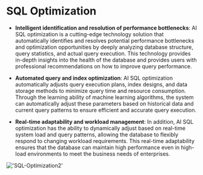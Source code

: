 # SQL Optimization

- **Intelligent identification and resolution of performance bottlenecks**: AI SQL optimization is a cutting-edge technology solution that automatically identifies and resolves potential performance bottlenecks and optimization opportunities by deeply analyzing database structure, query statistics, and actual query execution.
This technology provides in-depth insights into the health of the database and provides users with professional recommendations on how to improve query performance.

- **Automated query and index optimization**: AI SQL optimization automatically adjusts query execution plans, index designs, and data storage methods to minimize query time and resource consumption.
Through the learning ability of machine learning algorithms, the system can automatically adjust these parameters based on historical data and current query patterns to ensure efficient and accurate query execution.

- **Real-time adaptability and workload management**: In addition, AI SQL optimization has the ability to dynamically adjust based on real-time system load and query patterns, allowing the database to flexibly respond to changing workload requirements.
This real-time adaptability ensures that the database can maintain high performance even in high-load environments to meet the business needs of enterprises.

!['SQL-Optimization2'](/image/AI-image/SQL-Optimization2.gif)